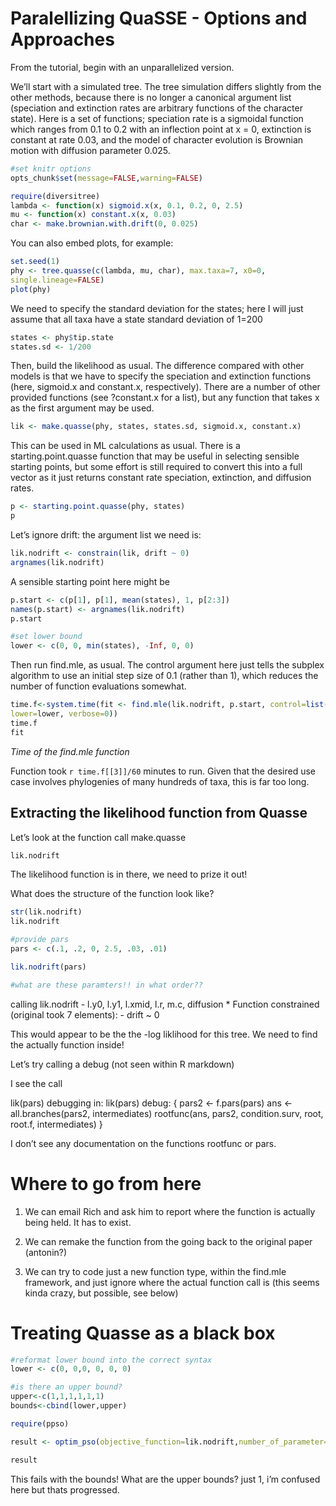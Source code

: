 Paralellizing QuaSSE - Options and Approaches
========================================================

From the tutorial, begin with an unparallelized version. 

We’ll start with a simulated tree. The tree simulation differs slightly from the other methods, because
there is no longer a canonical argument list (speciation and extinction rates are arbitrary functions of the
character state). Here is a set of functions; speciation rate is a sigmoidal function which ranges from 0.1
to 0.2 with an inflection point at x = 0, extinction is constant at rate 0.03, and the model of character
evolution is Brownian motion with diffusion parameter 0.025.


```r
#set knitr options
opts_chunk$set(message=FALSE,warning=FALSE)
```

```r
require(diversitree)
lambda <- function(x) sigmoid.x(x, 0.1, 0.2, 0, 2.5)
mu <- function(x) constant.x(x, 0.03)
char <- make.brownian.with.drift(0, 0.025)
```

You can also embed plots, for example:

```r
set.seed(1)
phy <- tree.quasse(c(lambda, mu, char), max.taxa=7, x0=0,
single.lineage=FALSE)
plot(phy)
```

We need to specify the standard deviation for the states; here I will just assume that all taxa have a state
standard deviation of 1=200

```r
states <- phy$tip.state
states.sd <- 1/200
```

Then, build the likelihood as usual. The difference compared with other models is that we have to specify
the speciation and extinction functions (here, sigmoid.x and constant.x, respectively). There are a
number of other provided functions (see ?constant.x for a list), but any function that takes x as the first
argument may be used.

```r
lik <- make.quasse(phy, states, states.sd, sigmoid.x, constant.x)
```

This can be used in ML calculations as usual. There is a starting.point.quasse function that may
be useful in selecting sensible starting points, but some effort is still required to convert this into a full
vector as it just returns constant rate speciation, extinction, and diffusion rates.

```r
p <- starting.point.quasse(phy, states)
p
```

Let’s ignore drift: the argument list we need is:

```r
lik.nodrift <- constrain(lik, drift ~ 0)
argnames(lik.nodrift)
```

A sensible starting point here might be

```r
p.start <- c(p[1], p[1], mean(states), 1, p[2:3])
names(p.start) <- argnames(lik.nodrift)
p.start

#set lower bound
lower <- c(0, 0, min(states), -Inf, 0, 0)
```

Then run find.mle, as usual. The control argument here just tells the subplex algorithm to use an
initial step size of 0.1 (rather than 1), which reduces the number of function evaluations somewhat.

```r
time.f<-system.time(fit <- find.mle(lik.nodrift, p.start, control=list(parscale=.1),
lower=lower, verbose=0))
time.f
fit
```

*Time of the find.mle function*

Function took `r time.f[[3]]/60` minutes to run. Given that the desired use case involves phylogenies of many hundreds of taxa, this is far too long. 

Extracting the likelihood function from Quasse
-----------

Let's look at the function call make.quasse

```r
lik.nodrift
```

The likelihood function is in there, we need to prize it out!

What does the structure of the function look like?

```r
str(lik.nodrift)
lik.nodrift

#provide pars
pars <- c(.1, .2, 0, 2.5, .03, .01)

lik.nodrift(pars)

#what are these paramters!! in what order??

```

calling lik.nodrift
   - l.y0, l.y1, l.xmid, l.r, m.c, diffusion
  * Function constrained (original took 7 elements):
     - drift ~ 0
     
This would appear to be the the -log liklihood for this tree. We need to find the actually function inside!

Let's try calling a debug (not seen within R markdown)

I see the call

lik(pars)
debugging in: lik(pars)
debug: {
    pars2 <- f.pars(pars)
    ans <- all.branches(pars2, intermediates)
    rootfunc(ans, pars2, condition.surv, root, root.f, intermediates)
}

I don't see any documentation on the functions rootfunc or pars.

Where to go from here
======

1. We can email Rich and ask him to report where the function is actually being held. It has to exist.

2. We can remake the function from the going back to the original paper (antonin?)

3. We can try to code just a new function type, within the find.mle framework, and just ignore where the actual function call is (this seems kinda crazy, but possible, see below)

Treating Quasse as a black box
==============================

```r

#reformat lower bound into the correct syntax
lower <- c(0, 0,0, 0, 0, 0)

#is there an upper bound?
upper<-c(1,1,1,1,1,1)
bounds<-cbind(lower,upper)

require(ppso)

result <- optim_pso(objective_function=lik.nodrift,number_of_parameter=6,parameter_bounds=bounds,initial_estimates=p.start,projectfile=NULL, logfile=NULL, do_plot="base",tryCall=TRUE)

result
```

This fails with the bounds! What are the upper bounds? just 1, i'm confused here but thats progressed.